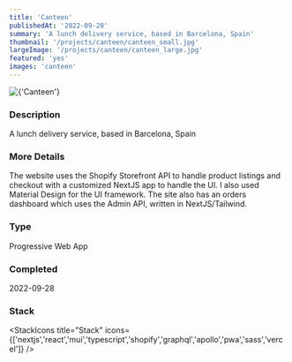 ```yaml
---
title: 'Canteen'
publishedAt: '2022-09-28'
summary: 'A lunch delivery service, based in Barcelona, Spain'
thumbnail: '/projects/canteen/canteen_small.jpg'
largeImage: '/projects/canteen/canteen_large.jpg'
featured: 'yes'
images: 'canteen'
---
```


<div className="relative w-full h-[400px] sm:h-[600px] md:h-[760px] lg:h-[920px]">
  <Image
    alt={'Canteen'}
    src={'/projects/canteen/canteen.jpg'}
    sizes="(max-width: 640px) 100%, 100%"
    fill={true}
    priority
    style={{
      objectFit: 'contain'
    }}
  />
</div>

### Description

A lunch delivery service, based in Barcelona, Spain

### More Details

The website uses the Shopify Storefront API to handle product listings and checkout with a customized NextJS app to handle the UI. I also used Material Design for the UI framework. The site also has an orders dashboard which uses the Admin API, written in NextJS/Tailwind.

### Type

Progressive Web App


### Completed
2022-09-28



### Stack

<StackIcons
  title="Stack"
  icons={['nextjs','react','mui','typescript','shopify','graphql','apollo','pwa','sass','vercel']}
  />
